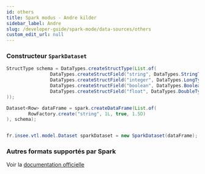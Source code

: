 ```yaml
---
id: others
title: Spark modus - Andre kilder
sidebar_label: Andre
slug: /developer-guide/spark-mode/data-sources/others
custom_edit_url: null
---
```


### Constructeur `SparkDataset`

```java
StructType schema = DataTypes.createStructType(List.of(
                DataTypes.createStructField("string", DataTypes.StringType, false),
                DataTypes.createStructField("integer", DataTypes.LongType, false),
                DataTypes.createStructField("boolean", DataTypes.BooleanType, false),
                DataTypes.createStructField("float", DataTypes.DoubleType, false)
));

Dataset<Row> dataFrame = spark.createDataFrame(List.of(
        RowFactory.create("string", 1L, true, 1.5D)
), schema);


fr.insee.vtl.model.Dataset sparkDataset = new SparkDataset(dataFrame);
```

### Autres formats supportés par Spark

Voir la [documentation officielle](https://spark.apache.org/docs/latest/sql-data-sources.html)
